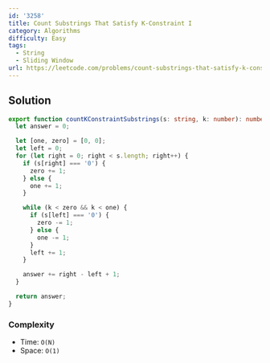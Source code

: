 ```yaml
---
id: '3258'
title: Count Substrings That Satisfy K-Constraint I
category: Algorithms
difficulty: Easy
tags:
  - String
  - Sliding Window
url: https://leetcode.com/problems/count-substrings-that-satisfy-k-constraint-i
---
```


## Solution

```typescript filename="solution.ts" copy
export function countKConstraintSubstrings(s: string, k: number): number {
  let answer = 0;

  let [one, zero] = [0, 0];
  let left = 0;
  for (let right = 0; right < s.length; right++) {
    if (s[right] === '0') {
      zero += 1;
    } else {
      one += 1;
    }

    while (k < zero && k < one) {
      if (s[left] === '0') {
        zero -= 1;
      } else {
        one -= 1;
      }
      left += 1;
    }

    answer += right - left + 1;
  }

  return answer;
}
```

### Complexity

- Time: `O(N)`
- Space: `O(1)`
